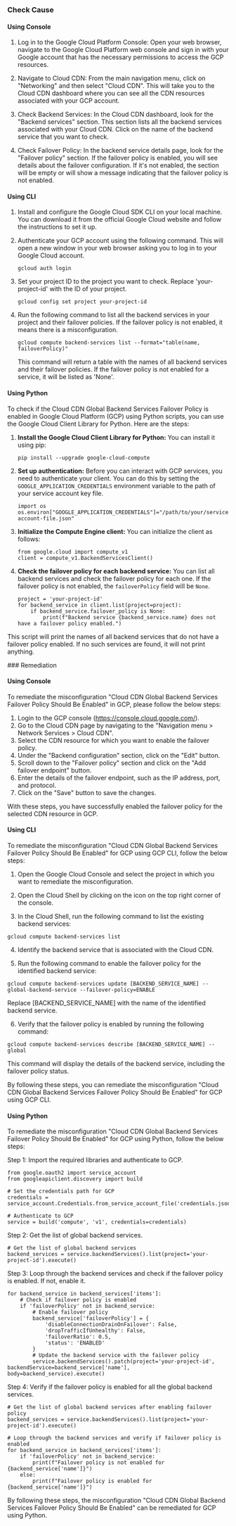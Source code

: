 

<Tabs><Tab title='Cause'>
### Check Cause

#### Using Console

1. Log in to the Google Cloud Platform Console: Open your web browser, navigate to the Google Cloud Platform web console and sign in with your Google account that has the necessary permissions to access the GCP resources.

2. Navigate to Cloud CDN: From the main navigation menu, click on "Networking" and then select "Cloud CDN". This will take you to the Cloud CDN dashboard where you can see all the CDN resources associated with your GCP account.

3. Check Backend Services: In the Cloud CDN dashboard, look for the "Backend services" section. This section lists all the backend services associated with your Cloud CDN. Click on the name of the backend service that you want to check.

4. Check Failover Policy: In the backend service details page, look for the "Failover policy" section. If the failover policy is enabled, you will see details about the failover configuration. If it's not enabled, the section will be empty or will show a message indicating that the failover policy is not enabled.

#### Using CLI

1. Install and configure the Google Cloud SDK CLI on your local machine. You can download it from the official Google Cloud website and follow the instructions to set it up.

2. Authenticate your GCP account using the following command. This will open a new window in your web browser asking you to log in to your Google Cloud account.
   ```
   gcloud auth login
   ```

3. Set your project ID to the project you want to check. Replace 'your-project-id' with the ID of your project.
   ```
   gcloud config set project your-project-id
   ```

4. Run the following command to list all the backend services in your project and their failover policies. If the failover policy is not enabled, it means there is a misconfiguration.
   ```
   gcloud compute backend-services list --format="table(name, failoverPolicy)"
   ```
   This command will return a table with the names of all backend services and their failover policies. If the failover policy is not enabled for a service, it will be listed as 'None'.

#### Using Python

To check if the Cloud CDN Global Backend Services Failover Policy is enabled in Google Cloud Platform (GCP) using Python scripts, you can use the Google Cloud Client Library for Python. Here are the steps:

1. **Install the Google Cloud Client Library for Python:**
   You can install it using pip:
   ```
   pip install --upgrade google-cloud-compute
   ```

2. **Set up authentication:**
   Before you can interact with GCP services, you need to authenticate your client. You can do this by setting the `GOOGLE_APPLICATION_CREDENTIALS` environment variable to the path of your service account key file.
   ```
   import os
   os.environ["GOOGLE_APPLICATION_CREDENTIALS"]="/path/to/your/service-account-file.json"
   ```

3. **Initialize the Compute Engine client:**
   You can initialize the client as follows:
   ```
   from google.cloud import compute_v1
   client = compute_v1.BackendServicesClient()
   ```

4. **Check the failover policy for each backend service:**
   You can list all backend services and check the failover policy for each one. If the failover policy is not enabled, the `failoverPolicy` field will be `None`.
   ```
   project = 'your-project-id'
   for backend_service in client.list(project=project):
       if backend_service.failover_policy is None:
           print(f"Backend service {backend_service.name} does not have a failover policy enabled.")
   ```

This script will print the names of all backend services that do not have a failover policy enabled. If no such services are found, it will not print anything.

</Tab>

<Tab title='Remediation'>
### Remediation

#### Using Console

To remediate the misconfiguration "Cloud CDN Global Backend Services Failover Policy Should Be Enabled" in GCP, please follow the below steps:

1. Login to the GCP console (https://console.cloud.google.com/).
2. Go to the Cloud CDN page by navigating to the "Navigation menu > Network Services > Cloud CDN".
3. Select the CDN resource for which you want to enable the failover policy.
4. Under the "Backend configuration" section, click on the "Edit" button.
5. Scroll down to the "Failover policy" section and click on the "Add failover endpoint" button.
6. Enter the details of the failover endpoint, such as the IP address, port, and protocol.
7. Click on the "Save" button to save the changes.

With these steps, you have successfully enabled the failover policy for the selected CDN resource in GCP.

#### Using CLI

To remediate the misconfiguration "Cloud CDN Global Backend Services Failover Policy Should Be Enabled" for GCP using GCP CLI, follow the below steps:

1. Open the Google Cloud Console and select the project in which you want to remediate the misconfiguration.

2. Open the Cloud Shell by clicking on the icon on the top right corner of the console.

3. In the Cloud Shell, run the following command to list the existing backend services:

```
gcloud compute backend-services list
```

4. Identify the backend service that is associated with the Cloud CDN.

5. Run the following command to enable the failover policy for the identified backend service:

```
gcloud compute backend-services update [BACKEND_SERVICE_NAME] --global-backend-service --failover-policy=ENABLE
```

Replace [BACKEND_SERVICE_NAME] with the name of the identified backend service.

6. Verify that the failover policy is enabled by running the following command:

```
gcloud compute backend-services describe [BACKEND_SERVICE_NAME] --global
```

This command will display the details of the backend service, including the failover policy status.

By following these steps, you can remediate the misconfiguration "Cloud CDN Global Backend Services Failover Policy Should Be Enabled" for GCP using GCP CLI.

#### Using Python

To remediate the misconfiguration "Cloud CDN Global Backend Services Failover Policy Should Be Enabled" for GCP using Python, follow the below steps:

Step 1: Import the required libraries and authenticate to GCP.

```
from google.oauth2 import service_account
from googleapiclient.discovery import build

# Set the credentials path for GCP
credentials = service_account.Credentials.from_service_account_file('credentials.json')

# Authenticate to GCP
service = build('compute', 'v1', credentials=credentials)
```

Step 2: Get the list of global backend services.

```
# Get the list of global backend services
backend_services = service.backendServices().list(project='your-project-id').execute()
```

Step 3: Loop through the backend services and check if the failover policy is enabled. If not, enable it.

```
for backend_service in backend_services['items']:
    # Check if failover policy is enabled
    if 'failoverPolicy' not in backend_service:
        # Enable failover policy
        backend_service['failoverPolicy'] = {
            'disableConnectionDrainOnFailover': False,
            'dropTrafficIfUnhealthy': False,
            'failoverRatio': 0.5,
            'status': 'ENABLED'
        }
        # Update the backend service with the failover policy
        service.backendServices().patch(project='your-project-id', backendService=backend_service['name'], body=backend_service).execute()
```

Step 4: Verify if the failover policy is enabled for all the global backend services.

```
# Get the list of global backend services after enabling failover policy
backend_services = service.backendServices().list(project='your-project-id').execute()

# Loop through the backend services and verify if failover policy is enabled
for backend_service in backend_services['items']:
    if 'failoverPolicy' not in backend_service:
        print(f"Failover policy is not enabled for {backend_service['name']}")
    else:
        print(f"Failover policy is enabled for {backend_service['name']}")
```

By following these steps, the misconfiguration "Cloud CDN Global Backend Services Failover Policy Should Be Enabled" can be remediated for GCP using Python.


</Tab>
</Tabs>